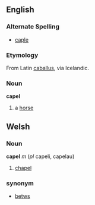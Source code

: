 ==English==
===Alternate Spelling===
*[[caple]]
===Etymology===
From Latin [[caballus]], via Icelandic.
===Noun===
'''capel'''

#a [[horse]]

==Welsh==
===Noun===
'''capel''' ''m'' (''pl'' capeli, capelau)
# [[chapel]]
===synonym===
* [[betws]]
